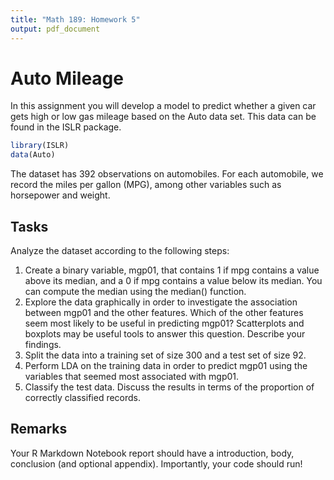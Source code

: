 ```yaml
---
title: "Math 189: Homework 5"
output: pdf_document
---
```


# Auto Mileage

In this assignment you will develop a model to predict whether a given car gets high or low gas mileage based on the Auto data set. This data can be found in the ISLR package.

```r
library(ISLR)
data(Auto)
```

The dataset has 392 observations on automobiles. For each automobile, we record the miles per gallon (MPG), among other variables such as horsepower and weight.
 
## Tasks

Analyze the dataset according to the following steps:

1. Create a binary variable, mgp01, that contains 1 if mpg contains a value above its median, and a 0 if mpg contains a value below its median. You can compute the median using the median() function. 
2. Explore the data graphically in order to investigate the association between mgp01 and the other features. Which of the other features seem most likely to be useful in predicting mgp01? Scatterplots and boxplots may be useful tools to answer this question. Describe your findings.
3. Split the data into a training set of size 300 and a test set of size 92.
4. Perform LDA on the training data in order to predict mgp01 using the variables that seemed most associated with mgp01. 
5. Classify the test data. Discuss the results in terms of the proportion of correctly classified records.

## Remarks

Your R Markdown Notebook report should have a introduction, body, conclusion (and optional appendix). Importantly, your code should run!

 